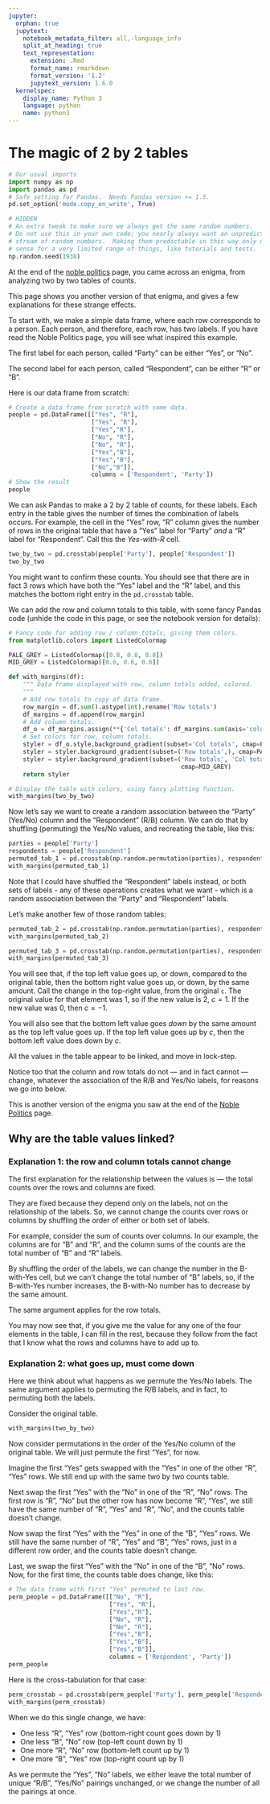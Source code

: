```yaml
---
jupyter:
  orphan: true
  jupytext:
    notebook_metadata_filter: all,-language_info
    split_at_heading: true
    text_representation:
      extension: .Rmd
      format_name: rmarkdown
      format_version: '1.2'
      jupytext_version: 1.6.0
  kernelspec:
    display_name: Python 3
    language: python
    name: python3
---
```


# The magic of 2 by 2 tables

```python
# Our usual imports
import numpy as np
import pandas as pd
# Safe setting for Pandas.  Needs Pandas version >= 1.5.
pd.set_option('mode.copy_on_write', True)
```

```python
# HIDDEN
# An extra tweak to make sure we always get the same random numbers.
# Do not use this in your own code; you nearly always want an unpredictable
# stream of random numbers.  Making them predictable in this way only makes
# sense for a very limited range of things, like tutorials and tests.
np.random.seed(1938)
```

At the end of the [noble politics](noble_politics) page, you came across an
enigma, from analyzing two by two tables of counts.

This page shows you another version of that enigma, and gives a few
explanations for these strange effects.

To start with, we make a simple data frame, where each row corresponds
to a person.  Each person, and therefore, each row, has two labels.  If you
have read the Noble Politics page, you will see what inspired this example.

The first label for each person, called "Party" can be either "Yes", or "No".

The second label for each person, called "Respondent", can be either "R" or
"B".

Here is our data frame from scratch:

```python
# Create a data frame from scratch with some data.
people = pd.DataFrame([["Yes", "R"],
                       ["Yes", "R"],
                       ["Yes","R"],
                       ["No", "R"],
                       ["No", "R"],
                       ["Yes","B"],
                       ["Yes","B"],
                       ["No","B"]],
                       columns = ['Respondent', 'Party'])
# Show the result
people
```

We can ask Pandas to make a 2 by 2 table of counts, for these labels.  Each
entry in the table gives the number of times the combination of labels occurs.
For example, the cell in the "Yes" row, "R" column gives the number of rows in
the original table that have a "Yes" label for "Party" *and* a "R" label for
"Respondent".  Call this the *Yes-with-R* cell.

```python
two_by_two = pd.crosstab(people['Party'], people['Respondent'])
two_by_two
```

You might want to confirm these counts.  You should see that there are in fact
3 rows which have both the "Yes" label and the "R" label, and this matches the
bottom right entry in the `pd.crosstab` table.

We can add the row and column totals to this table, with some fancy Pandas
code (unhide the code in this page, or see the notebook version for details):

```python
# Fancy code for adding row / column totals, giving them colors.
from matplotlib.colors import ListedColormap

PALE_GREY = ListedColormap([0.8, 0.8, 0.8])
MID_GREY = ListedColormap([0.6, 0.6, 0.6])

def with_margins(df):
    """ Data frame displayed with row, column totals added, colored.
    """
    # Add row totals to copy of data frame.
    row_margin = df.sum().astype(int).rename('Row totals')
    df_margins = df.append(row_margin)
    # Add column totals.
    df_o = df_margins.assign(**{'Col totals': df_margins.sum(axis='columns')})
    # Set colors for row, column totals.
    styler = df_o.style.background_gradient(subset='Col totals', cmap=PALE_GREY)
    styler = styler.background_gradient(subset=('Row totals',), cmap=PALE_GREY)
    styler = styler.background_gradient(subset=('Row totals', 'Col totals'),
                                                cmap=MID_GREY)
    return styler
```

```python
# Display the table with colors, using fancy plotting function.
with_margins(two_by_two)
```

Now let's say we want to create a random association between the "Party" (Yes/No) column and the "Respondent" (R/B) column.   We can do that by shuffling (permuting) the Yes/No values, and recreating the table, like this:

```python
parties = people['Party']
respondents = people['Respondent']
permuted_tab_1 = pd.crosstab(np.random.permutation(parties), respondents)
with_margins(permuted_tab_1)
```

Note that I could have shuffled the "Respondent" labels instead, or both sets
of labels - any of these operations creates what we want - which is a random
association between the "Party" and "Respondent" labels.

Let's make another few of those random tables:

```python
permuted_tab_2 = pd.crosstab(np.random.permutation(parties), respondents)
with_margins(permuted_tab_2)
```

```python
permuted_tab_3 = pd.crosstab(np.random.permutation(parties), respondents)
with_margins(permuted_tab_3)
```

You will see that, if the top left value goes up, or down, compared to the
original table, then the bottom right value goes up, or down, by the same
amount.  Call the change in the top-right value, from the original `c`.  The
original value for that element was 1, so if the new value is 2, $c = 1$.  If
the new value was 0, then $c = -1$.

You will also see that the bottom left value goes *down* by the same amount as
the top left value goes up.  If the top left value goes up by $c$, then the
bottom left value does down by $c$.

All the values in the table appear to be linked, and move in lock-step.

Notice too that the column and row totals do not --- and in fact cannot ---
change, whatever the association of the R/B and Yes/No labels, for reasons we go into below.

This is another version of the enigma you saw at the end of the [Noble
Politics](noble_politics) page.

## Why are the table values linked?

### Explanation 1: the row and column totals cannot change

The first explanation for the relationship between the values is --- the total
counts over the rows and columns are fixed.

They are fixed because they depend only on the labels, not on the relationship of the labels.   So, we cannot change the counts over rows or columns by shuffling the order of either or both set of labels.

For example, consider the sum of counts over columns.  In our example, the
columns are for "B" and "R", and the column sums of the counts are the total
number of "B" and "R" labels.

By shuffling the order of the labels, we can change the number in the
B-with-Yes cell, but we can't change the total number of "B" labels, so, if
the B-with-Yes number increases, the B-with-No number has to decrease by the
same amount.

The same argument applies for the row totals.

You may now see that, if you give me the value for any one of the four
elements in the table, I can fill in the rest, because they follow from the
fact that I know what the rows and columns have to add up to.

### Explanation 2: what goes up, must come down

Here we think about what happens as we permute the Yes/No labels.  The same
argument applies to permuting the R/B labels, and in fact, to permuting both
the labels.

Consider the original table.

```python
with_margins(two_by_two)
```

Now consider permutations in the order of the Yes/No column of the original
table.  We will just permute the first "Yes", for now.

Imagine the first "Yes" gets swapped with the "Yes" in one of the other "R",
"Yes" rows.  We still end up with the same two by two counts table.

Next swap the first "Yes" with the "No" in one of the "R", "No" rows.  The
first row is "R", "No" but the other row has now become "R", "Yes", we still
have the same number of "R", "Yes" and "R", "No", and the counts table doesn't
change.

Now swap the first "Yes" with the "Yes" in one of the "B", "Yes" rows.  We
still have the same number of "R", "Yes" and "B", "Yes" rows, just in a
different row order, and the counts table doesn't change.

Last, we swap the first "Yes" with the "No" in one of the "B", "No" rows. Now,
for the first time, the counts table does change, like this:

```python
# The data frame with first "Yes" permuted to last row.
perm_people = pd.DataFrame([["No", "R"],
                            ["Yes", "R"],
                            ["Yes","R"],
                            ["No", "R"],
                            ["No", "R"],
                            ["Yes","B"],
                            ["Yes","B"],
                            ["Yes","B"]],
                            columns = ['Respondent', 'Party'])
perm_people
```

Here is the cross-tabulation for that case:

```python
perm_crosstab = pd.crosstab(perm_people['Party'], perm_people['Respondent'])
with_margins(perm_crosstab)
```

When we do this single change, we have:

* One less "R", "Yes" row (bottom-right count goes down by 1)
* One less "B", "No" row (top-left count down by 1)
* One more "R", "No" row (bottom-left count up by 1)
* One more "B", "Yes" row (top-right count up by 1)

As we permute the "Yes", "No" labels, we either leave the total number of
unique "R/B", "Yes/No" pairings unchanged, or we change the number of all the
pairings at once.
